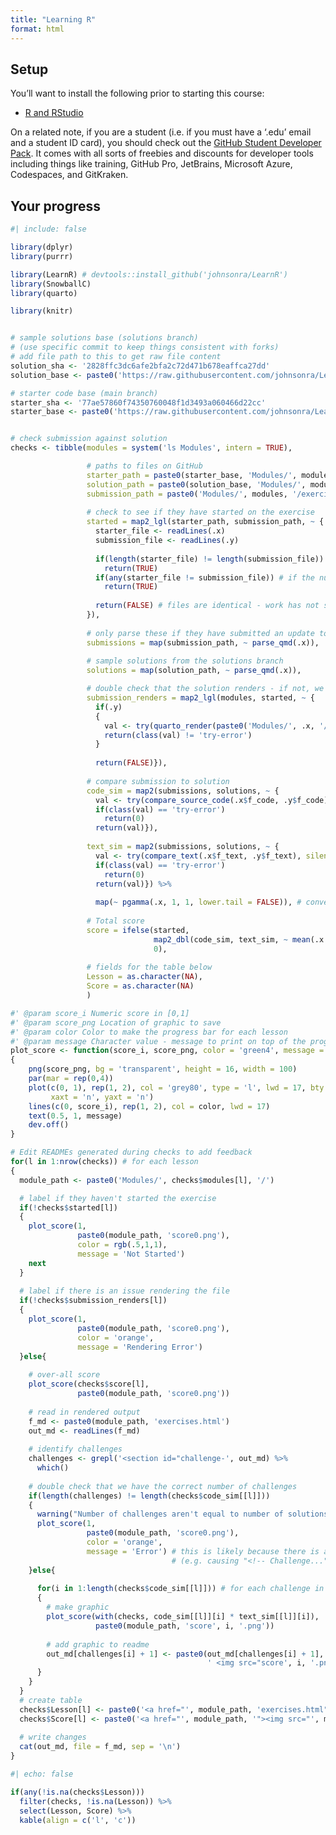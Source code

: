 ```yaml
---
title: "Learning R"
format: html
---
```


<!-- This file is not intended to be edited -->

<!-- Render this file to see automated progress updates on your exercises -->

## Setup

You'll want to install the following prior to starting this course:

-   [R and RStudio](https://posit.co/download/rstudio-desktop/)

On a related note, if you are a student (i.e. if you must have a '.edu' email and a student ID card), you should check out the [GitHub Student Developer Pack](https://education.github.com/pack). It comes with all sorts of freebies and discounts for developer tools including things like training, GitHub Pro, JetBrains, Microsoft Azure, Codespaces, and GitKraken.

## Your progress

```r
#| include: false

library(dplyr)
library(purrr)

library(LearnR) # devtools::install_github('johnsonra/LearnR')
library(SnowballC)
library(quarto)

library(knitr)


# sample solutions base (solutions branch)
# (use specific commit to keep things consistent with forks)
# add file path to this to get raw file content
solution_sha <- '2828ffc3dc6afe2bfa2c72d471b678eaffca27dd'
solution_base <- paste0('https://raw.githubusercontent.com/johnsonra/Learning-R/', solution_sha, '/')

# starter code base (main branch)
starter_sha <- '77ae57860f74350760048f1d3493a060466d22cc'
starter_base <- paste0('https://raw.githubusercontent.com/johnsonra/Learning-R/', starter_sha, '/')


# check submission against solution
checks <- tibble(modules = system('ls Modules', intern = TRUE),

                 # paths to files on GitHub
                 starter_path = paste0(starter_base, 'Modules/', modules, '/exercises.qmd'),
                 solution_path = paste0(solution_base, 'Modules/', modules, '/exercises.qmd'),
                 submission_path = paste0('Modules/', modules, '/exercises.qmd'),
                 
                 # check to see if they have started on the exercise
                 started = map2_lgl(starter_path, submission_path, ~ {
                   starter_file <- readLines(.x)
                   submission_file <- readLines(.y)
                   
                   if(length(starter_file) != length(submission_file)) # if we have added lines, work has begun
                     return(TRUE)
                   if(any(starter_file != submission_file)) # if the number of lines in the same, but some lines have changed...
                     return(TRUE)
                   
                   return(FALSE) # files are identical - work has not started
                 }),
                   
                 # only parse these if they have submitted an update to this file
                 submissions = map(submission_path, ~ parse_qmd(.x)),
                 
                 # sample solutions from the solutions branch
                 solutions = map(solution_path, ~ parse_qmd(.x)),

                 # double check that the solution renders - if not, we'll count it as incomplete
                 submission_renders = map2_lgl(modules, started, ~ {
                   if(.y)
                   {
                     val <- try(quarto_render(paste0('Modules/', .x, '/exercises.qmd')), silent = TRUE)
                     return(class(val) != 'try-error')
                   }
                   
                   return(FALSE)}),
                 
                 # compare submission to solution
                 code_sim = map2(submissions, solutions, ~ {
                   val <- try(compare_source_code(.x$f_code, .y$f_code), silent = TRUE)
                   if(class(val) == 'try-error')
                     return(0)
                   return(val)}),
                 
                 text_sim = map2(submissions, solutions, ~ {
                   val <- try(compare_text(.x$f_text, .y$f_text), silent = TRUE)
                   if(class(val) == 'try-error')
                     return(0)
                   return(val)}) %>%
                   
                   map(~ pgamma(.x, 1, 1, lower.tail = FALSE)), # convert distances to scores (figure out this distribution later - will probably be problem dependent)
                 
                 # Total score
                 score = ifelse(started,
                                map2_dbl(code_sim, text_sim, ~ mean(.x * .y) %>% as.double),
                                0),
                 
                 # fields for the table below
                 Lesson = as.character(NA),
                 Score = as.character(NA)
                 )

#' @param score_i Numeric score in [0,1]
#' @param score_png Location of graphic to save
#' @param color Color to make the progress bar for each lesson
#' @param message Character value - message to print on top of the progress bar
plot_score <- function(score_i, score_png, color = 'green4', message = paste0(round(score_i*100), '%'))
{
    png(score_png, bg = 'transparent', height = 16, width = 100)
    par(mar = rep(0,4))                                                       # get rid of margins
    plot(c(0, 1), rep(1, 2), col = 'grey80', type = 'l', lwd = 17, bty = 'n', # background for score line
         xaxt = 'n', yaxt = 'n')
    lines(c(0, score_i), rep(1, 2), col = color, lwd = 17)                    # line from 0 to score
    text(0.5, 1, message)                                                     # percentage
    dev.off()
}

# Edit READMEs generated during checks to add feedback
for(l in 1:nrow(checks)) # for each lesson
{
  module_path <- paste0('Modules/', checks$modules[l], '/')

  # label if they haven't started the exercise
  if(!checks$started[l])
  {
    plot_score(1,
               paste0(module_path, 'score0.png'),
               color = rgb(.5,1,1),
               message = 'Not Started')
    next
  }
  
  # label if there is an issue rendering the file
  if(!checks$submission_renders[l])
  {
    plot_score(1,
               paste0(module_path, 'score0.png'),
               color = 'orange',
               message = 'Rendering Error')
  }else{
  
    # over-all score
    plot_score(checks$score[l],
               paste0(module_path, 'score0.png'))
  
    # read in rendered output
    f_md <- paste0(module_path, 'exercises.html')
    out_md <- readLines(f_md)
  
    # identify challenges
    challenges <- grepl('<section id="challenge-', out_md) %>%
      which()
  
    # double check that we have the correct number of challenges
    if(length(challenges) != length(checks$code_sim[[l]]))
    {
      warning("Number of challenges aren't equal to number of solutions")
      plot_score(1,
                 paste0(module_path, 'score0.png'),
                 color = 'orange',
                 message = 'Error') # this is likely because there is a hard return that was removed
                                    # (e.g. causing "<!-- Challenge..." to be included in the line before it should be)
    }else{
  
      for(i in 1:length(checks$code_sim[[l]])) # for each challenge in lesson `l`
      {
        # make graphic
        plot_score(with(checks, code_sim[[l]][i] * text_sim[[l]][i]),
                   paste0(module_path, 'score', i, '.png'))
    
        # add graphic to readme
        out_md[challenges[i] + 1] <- paste0(out_md[challenges[i] + 1],
                                            ' <img src="score', i, '.png">')
      }
    }
  }  
  # create table
  checks$Lesson[l] <- paste0('<a href="', module_path, 'exercises.html">', gsub('-', ' ', checks$modules[l]), "</a>")
  checks$Score[l] <- paste0('<a href="', module_path, '"><img src="', module_path, 'score0.png"></a>')
  
  # write changes
  cat(out_md, file = f_md, sep = '\n')
}
```

```r
#| echo: false

if(any(!is.na(checks$Lesson)))
  filter(checks, !is.na(Lesson)) %>%
  select(Lesson, Score) %>%
  kable(align = c('l', 'c'))
```
